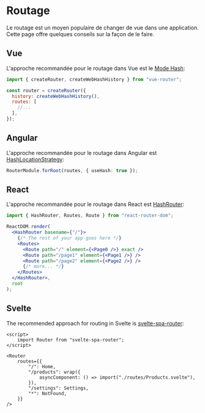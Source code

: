 # Routage

Le routage est un moyen populaire de changer de vue dans une application. Cette page offre quelques conseils sur la façon de le faire.

## Vue

L'approche recommandée pour le routage dans Vue est le [Mode Hash](https://next.router.vuejs.org/guide/essentials/history-mode.html#hash-mode):

```js
import { createRouter, createWebHashHistory } from "vue-router";

const router = createRouter({
  history: createWebHashHistory(),
  routes: [
    //...
  ],
});
```

## Angular

L'approche recommandée pour le routage dans Angular est [HashLocationStrategy](https://codecraft.tv/courses/angular/routing/routing-strategies#_hashlocationstrategy):

```ts
RouterModule.forRoot(routes, { useHash: true });
```

## React

L'approche recommandée pour le routage dans React est [HashRouter](https://reactrouter.com/en/main/router-components/hash-router):

```jsx
import { HashRouter, Routes, Route } from "react-router-dom";

ReactDOM.render(
  <HashRouter basename={"/"}>
    {/* The rest of your app goes here */}
    <Routes>
      <Route path="/" element={<Page0 />} exact />
      <Route path="/page1" element={<Page1 />} />
      <Route path="/page2" element={<Page2 />} />
      {/* more... */}
    </Routes>
  </HashRouter>,
  root
);
```

## Svelte

The recommended approach for routing in Svelte is [svelte-spa-router](https://github.com/ItalyPaleAle/svelte-spa-router):

```svelte
<script>
    import Router from "svelte-spa-router";
</script>

<Router
    routes={{
        "/": Home,
        "/products": wrap({
            asyncComponent: () => import("./routes/Products.svelte"),
        }),
        "/settings": Settings,
        "*": NotFound,
    }}
/>
```
